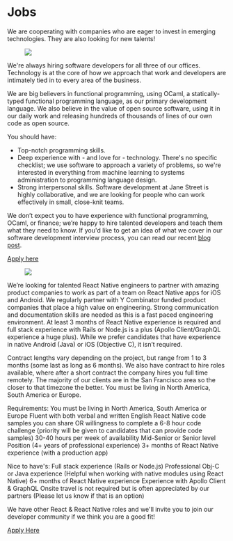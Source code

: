 

# Jobs

We are cooperating with companies who are eager to invest in emerging technologies. They are also looking for new talents!


<a href="https://janestreet.com" target="_blank" className="job-img-link">
  <figure style={{width: "20rem", marginBottom: "1rem", marginLeft: "0rem"}}>
    <img src={janestreetLogo}  />
  </figure>
</a>

 We're always hiring software developers for all three of our offices. Technology is at the core of how we approach that work and developers are intimately tied in to every area of the business. 

We are big believers in functional programming, using OCaml, a statically-typed functional programming language, as our primary development language.  We also believe in the value of open source software, using it in our daily work and releasing hundreds of thousands of lines of our own code as open source.

You should have:
- Top-notch programming skills.
- Deep experience with - and love for - technology. There's no specific checklist; we use software to approach a variety of problems, so we're interested in everything from machine learning to systems administration to programming language design.
- Strong interpersonal skills. Software development at Jane Street is highly collaborative, and we are looking for people who can work effectively in small, close-knit teams.

We don’t expect you to have experience with functional programming, OCaml, or finance; we’re happy to hire talented developers and teach them what they need to know. If you'd like to get an idea of what we cover in our software development interview process, you can read our recent [blog post](https://blog.janestreet.com/what-a-jane-street-dev-interview-is-like).

[Apply here](https://www.janestreet.com/join-jane-street/apply/)

<a href="https://g2i.co" target="_blank" className="job-img-link">
  <figure style={{width: "6rem", marginBottom: "1rem", marginTop: "3rem", marginLeft: "0rem"}}>
    <img src={g2iLogo}  />
  </figure>
</a>

We’re looking for talented React Native engineers to partner with amazing product companies to work as part of a team on React Native apps for iOS and Android. We regularly partner with Y Combinator funded product companies that place a high value on engineering. Strong communication and documentation skills are needed as this is a fast paced engineering environment. At least 3 months of React Native experience is required and full stack experience with Rails or Node.js is a plus (Apollo Client/GraphQL experience a huge plus). While we prefer candidates that have experience in native Android (Java) or iOS (Objective C), it isn’t required.

Contract lengths vary depending on the project, but range from 1 to 3 months (some last as long as 6 months). We also have contract to hire roles available, where after a short contract the company hires you full time remotely. The majority of our clients are in the San Francisco area so the closer to that timezone the better. You must be living in North America, South America or Europe.

Requirements:
You must be living in North America, South America or Europe
Fluent with both verbal and written English
React Native code samples you can share OR willingness to complete a 6-8 hour code challenge (priority will be given to candidates that can provide code samples)
30-40 hours per week of availability
Mid-Senior or Senior level Position (4+ years of professional experience)
3+ months of React Native experience (with a production app)

Nice to have's:
Full stack experience (Rails or Node.js)
Professional Obj-C or Java experience (Helpful when working with native modules using React Native)
6+ months of React Native experience
Experience with Apollo Client & GraphQL
Onsite travel is not required but is often appreciated by our partners (Please let us know if that is an option)

We have other React & React Native roles and we'll invite you to join our developer community if we think you are a good fit!

[Apply Here](https://jobs.lever.co/g2i/58bf69ab-f263-4750-9023-9b88bee37159/apply)
